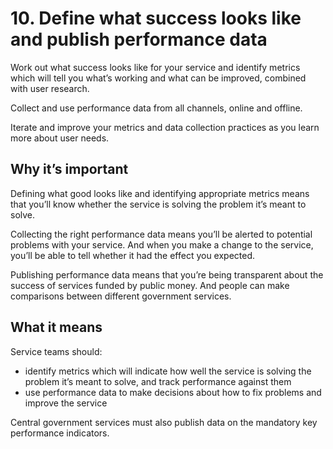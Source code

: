 # 10. Define what success looks like and publish performance data

Work out what success looks like for your service and identify metrics which will tell you what’s working and what can be improved, combined with user research.

Collect and use performance data from all channels, online and offline.

Iterate and improve your metrics and data collection practices as you learn more about user needs.

## Why it’s important

Defining what good looks like and identifying appropriate metrics means that you’ll know whether the service is solving the problem it’s meant to solve.

Collecting the right performance data means you’ll be alerted to potential problems with your service. And when you make a change to the service, you’ll be able to tell whether it had the effect you expected.

Publishing performance data means that you’re being transparent about the success of services funded by public money. And people can make comparisons between different government services.

## What it means

Service teams should:

- identify metrics which will indicate how well the service is solving the problem it’s meant to solve, and track performance against them
- use performance data to make decisions about how to fix problems and improve the service

Central government services must also publish data on the mandatory key performance indicators.